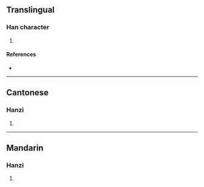 {{also|琊}}
{{character info/new}}
==Translingual==

===Han character===
{{Han char|rn=96|rad=玉|as=04|sn=8|four=11140|canj=MGMVH|ids=⿰𤣩牙}}

# {{defn|Han|sort=玉04}}

====References====
* {{Han ref|kx=0728.050|dkj=20862|dj=1140.050|hdz=21103.090|uh=73A1|ud=29601|bh=CD67|bd=52583}}

----

==Cantonese==

===Hanzi===
{{yue-hanzi|jyut=|y=ye4}}

# {{defn|lang=yue|sort=玉04}}

----

==Mandarin==

===Hanzi===
{{cmn-hanzi|pin=[[yà]] ([[ya4]])|wg=ya<sup>4</sup>}}

# {{defn|lang=cmn|sort=玉04}}